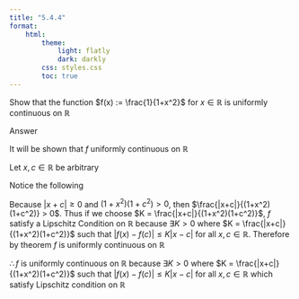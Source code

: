 ```yaml
---
title: "5.4.4"
format:
    html:
        theme:
            light: flatly
            dark: darkly
        css: styles.css
        toc: true
---
```


Show that the function $f(x) := \frac{1}{1+x^2}$ for $x \in \mathbb{R}$ is uniformly continuous on $\mathbb{R}$

Answer

It will be shown that $f$ uniformly continuous on $\mathbb{R}$

Let $x,c \in \mathbb{R}$ be arbitrary

Notice the following
\begin{align*}
    |f(x) - f(c)| & = |\frac{1}{1+x^2} - \frac{1}{1+c^2}| \\
    & = |\frac{(1+c^2) - (1+x^2)}{(1+x^2)(1+c^2)}| \\
    & = \frac{|x^2 - c^2|}{|(1+x^2)(1+c^2)|} \\
    & = \frac{|(x+c)(x-c)|}{(1+x^2)(1+c^2)} \\
    & = \frac{|x+c||x-c|}{(1+x^2)(1+c^2)}
\end{align*}

Because $|x+c| \geq 0$ and $(1+x^2)(1+c^2) > 0$, then $\frac{|x+c|}{(1+x^2)(1+c^2)} > 0$. Thus if we choose $K = \frac{|x+c|}{(1+x^2)(1+c^2)}$, $f$ satisfy a Lipschitz Condition on $\mathbb{R}$ because $\exists K > 0$ where $K = \frac{|x+c|}{(1+x^2)(1+c^2)}$ such that $|f(x) - f(c)| \leq K|x-c|$ for all $x,c \in \mathbb{R}$. Therefore by theorem $f$ is uniformly continuous on $\mathbb{R}$

$\therefore f$ is uniformly continuous on $\mathbb{R}$ because $\exists K > 0$ where $K = \frac{|x+c|}{(1+x^2)(1+c^2)}$ such that $|f(x) - f(c)| \leq K|x-c|$ for all $x,c \in \mathbb{R}$ which satisfy Lipschitz condition on $\mathbb{R}$ 
